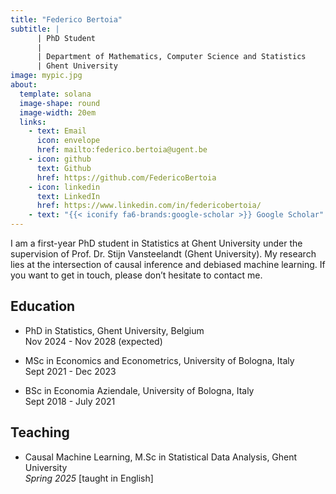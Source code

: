 ```yaml
---
title: "Federico Bertoia"
subtitle: |
      | PhD Student
      |
      | Department of Mathematics, Computer Science and Statistics 
      | Ghent University
image: mypic.jpg
about:
  template: solana
  image-shape: round
  image-width: 20em
  links:
    - text: Email
      icon: envelope
      href: mailto:federico.bertoia@ugent.be
    - icon: github
      text: Github
      href: https://github.com/FedericoBertoia
    - icon: linkedin
      text: LinkedIn
      href: https://www.linkedin.com/in/federicobertoia/
    - text: "{{< iconify fa6-brands:google-scholar >}} Google Scholar" 
---
```


I am a first-year PhD student in Statistics at [Ghent University](https://www.ugent.be/en){style="text-decoration: none"} under the supervision of Prof. Dr. [Stijn Vansteelandt](https://users.ugent.be/~svsteela/){style="text-decoration: none"} (Ghent University). My research lies at the intersection of causal inference and debiased machine learning. If you want to get in touch, please don’t hesitate to contact me.

## **Education**

-   PhD in Statistics, Ghent University, Belgium\
    Nov 2024 - Nov 2028 (expected)

-   MSc in Economics and Econometrics, University of Bologna, Italy\
    Sept 2021 - Dec 2023

-   BSc in Economia Aziendale, University of Bologna, Italy\
    Sept 2018 - July 2021

## **Teaching**

-   [Causal Machine Learning](https://studiekiezer.ugent.be/2024/studiefiche/en/C004413){style="text-decoration: none"}, M.Sc in Statistical Data Analysis, Ghent University\
    *Spring 2025* \[taught in English\]

